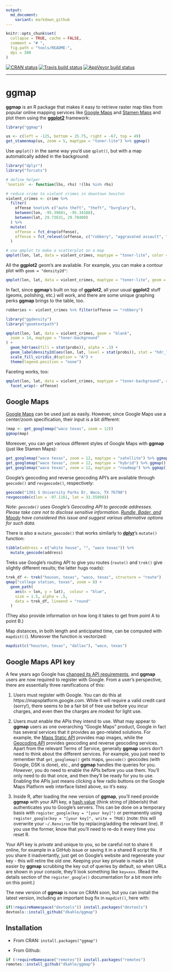```yaml
---
output:
  md_document:
    variant: markdown_github
---
```


<!-- README.md is generated from README.Rmd. Please edit that file -->

```r
knitr::opts_chunk$set(
  collapse = TRUE, cache = FALSE,
  comment = "# ",
  fig.path = "tools/README-",
  dpi = 300
)
```

<!-- badges: start -->
[![CRAN status](https://www.r-pkg.org/badges/version/ggmap)](https://cran.r-project.org/package=ggmap)
[![Travis build status](https://travis-ci.org/dkahle/ggmap.svg?branch=master)](https://travis-ci.org/dkahle/ggmap)
[![AppVeyor build status](https://ci.appveyor.com/api/projects/status/github/dkahle/ggmap?branch=master&svg=true)](https://ci.appveyor.com/project/dkahle/ggmap)
<!-- badges: end -->



<hr>

# ggmap

__ggmap__ is an R package that makes it easy to retrieve raster map tiles from popular online mapping services like [Google Maps](https://developers.google.com/maps/documentation/static-maps/?hl=en) and [Stamen Maps](http://maps.stamen.com) and plot them using the [__ggplot2__](https://github.com/tidyverse/ggplot2) framework:

```r
library("ggmap")

us <- c(left = -125, bottom = 25.75, right = -67, top = 49)
get_stamenmap(us, zoom = 5, maptype = "toner-lite") %>% ggmap() 
```

Use `qmplot()` in the same way you'd use `qplot()`, but with a map automatically added in the background:

```r
library("dplyr")
library("forcats")

# define helper
`%notin%` <- function(lhs, rhs) !(lhs %in% rhs)

# reduce crime to violent crimes in downtown houston
violent_crimes <- crime %>% 
  filter(
    offense %notin% c("auto theft", "theft", "burglary"),
    between(lon, -95.39681, -95.34188),
    between(lat, 29.73631, 29.78400)
  ) %>% 
  mutate(
    offense = fct_drop(offense),
    offense = fct_relevel(offense, c("robbery", "aggravated assault", "rape", "murder"))
  )

# use qmplot to make a scatterplot on a map
qmplot(lon, lat, data = violent_crimes, maptype = "toner-lite", color = I("red"))
```

All the __ggplot2__ geom's are available.  For example, you can make a contour plot with `geom = "density2d"`:

```r
qmplot(lon, lat, data = violent_crimes, maptype = "toner-lite", geom = "density2d", color = I("red"))
```

In fact, since __ggmap__'s built on top of __ggplot2__, all your usual __ggplot2__ stuff (geoms, polishing, etc.) will work, and there are some unique graphing perks __ggmap__ brings to the table, too.

```r
robberies <- violent_crimes %>% filter(offense == "robbery")

library("ggdensity")
library("geomtextpath")

qmplot(lon, lat, data = violent_crimes, geom = "blank", 
  zoom = 14, maptype = "toner-background"
) +
  geom_hdr(aes(fill = stat(probs)), alpha = .3) +
  geom_labeldensity2d(aes(lon, lat, level = stat(probs)), stat = "hdr_lines") +
  scale_fill_viridis_d(option = "A") +
  theme(legend.position = "none")
```

Faceting works, too:

```r
qmplot(lon, lat, data = violent_crimes, maptype = "toner-background", color = offense) + 
  facet_wrap(~ offense)
```






## Google Maps

[Google Maps](http://developers.google.com/maps/terms) can be used just as easily.  However, since Google Maps use a center/zoom specification, their input is a bit different:
```r
(map <- get_googlemap("waco texas", zoom = 12))
ggmap(map)
```

Moreover, you can get various different styles of Google Maps with __ggmap__ (just like Stamen Maps):
```r
get_googlemap("waco texas", zoom = 12, maptype = "satellite") %>% ggmap()
get_googlemap("waco texas", zoom = 12, maptype = "hybrid") %>% ggmap()
get_googlemap("waco texas", zoom = 12, maptype = "roadmap") %>% ggmap()
```

Google's geocoding and reverse geocoding API's are available through `geocode()` and `revgeocode()`, respectively:
```r
geocode("1301 S University Parks Dr, Waco, TX 76798")
revgeocode(c(lon = -97.1161, lat = 31.55098))
```

_Note: `geocode()` uses Google's Geocoding API to geocode addresses. Please take care not to disclose sensitive information. [Rundle, Bader, and Moody](https://www.ncbi.nlm.nih.gov/pmc/articles/PMC8972108/) have considered this issue and suggest various alternative options for such data._

There is also a `mutate_geocode()` that works similarly to [__dplyr__](https://github.com/hadley/dplyr)'s `mutate()` function:
```r
tibble(address = c("white house", "", "waco texas")) %>% 
  mutate_geocode(address)
```

Treks use Google's routing API to give you routes (`route()` and `trek()` give slightly different results; the latter hugs roads):
```r
trek_df <- trek("houson, texas", "waco, texas", structure = "route")
qmap("college station, texas", zoom = 8) +
  geom_path(
    aes(x = lon, y = lat),  colour = "blue",
    size = 1.5, alpha = .5,
    data = trek_df, lineend = "round"
  )
```

(They also provide information on how long it takes to get from point A to point B.)


Map distances, in both length and anticipated time, can be computed with `mapdist()`).  Moreover the function is vectorized:
```r
mapdist(c("houston, texas", "dallas"), "waco, texas")
```



## Google Maps API key

A few years ago Google has [changed its API requirements](https://developers.google.com/maps/documentation/geocoding/usage-and-billing), and __ggmap__ users are now required to register with Google. From a user's perspective, there are essentially three ramifications of this:

1. Users must register with Google. You can do this at https://mapsplatform.google.com. While it will require a valid credit card (sorry!), there seems to be a fair bit of free use before you incur charges, and even then the charges are modest for light use.

2. Users must enable the APIs they intend to use. What may appear to __ggmap__ users as one overarching "Google Maps" product, Google in fact has several services that it provides as geo-related solutions. For example, the [Maps Static API](https://developers.google.com/maps/documentation/maps-static/intro) provides map images, while the [Geocoding API](https://developers.google.com/maps/documentation/geocoding/intro) provides geocoding and reverse geocoding services.  Apart from the relevant Terms of Service, generally __ggmap__ users don't need to think about the different services. For example, you just need to remember that `get_googlemap()` gets maps, `geocode()` geocodes (with Google, DSK is done), etc., and __ggmap__ handles the queries for you.  _However_, you do need to enable the APIs before you use them. You'll only need to do that once, and then they'll be ready for you to use. Enabling the APIs just means clicking a few radio buttons on the Google Maps Platform web interface listed above, so it's easy.

3. Inside R, after loading the new version of __ggmap__, you'll need provide __ggmap__ with your API key, a [hash value](https://en.wikipedia.org/wiki/Hash_function) (think string of jibberish) that authenticates you to Google's servers. This can be done on a temporary basis with `register_google(key = "[your key]")` or permanently using `register_google(key = "[your key]", write = TRUE)` (note: this will overwrite your `~/.Renviron` file by replacing/adding the relevant line). If you use the former, know that you'll need to re-do it every time you reset R.
  
Your API key is _private_ and unique to you, so be careful not to share it online, for example in a GitHub issue or saving it in a shared R script file. If you share it inadvertantly, just get on Google's website and regenerate your key - this will retire the old one. Keeping your key private is made a bit easier by __ggmap__ scrubbing the key out of queries by default, so when URLs are shown in your console, they'll look something like `key=xxx`.  (Read the details section of the `register_google()` documentation for a bit more info on this point.)

The new version of __ggmap__ is now on CRAN soon, but you can install the latest version, including an important bug fix in `mapdist()`, here with:
```r
if(!requireNamespace("devtools")) install.packages("devtools")
devtools::install_github("dkahle/ggmap")
```




## Installation

* From CRAN: `install.packages("ggmap")`

* From Github: 
```r
if (!requireNamespace("remotes")) install.packages("remotes")
remotes::install_github("dkahle/ggmap")
```


